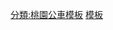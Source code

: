 {{台灣公車路線
|模板名稱=桃園捷運棕線先導公車BR
|標誌=
|標誌簡介
|名稱=桃園捷運棕線先導公車BR路線<small>（桃園 <big>↔</big> 捷運迴龍站）</small>
|鐵路類別=
|代表色={{桃園捷運色彩|棕}}
|背景顏色=white
|車站列表= 桃花園飯店（[[桃園車站 (臺鐵)|桃園前站]]）-  東山-{里}- - [[桃園農工]] - 拔仔埔 - 陸光二村 - [[龜山區|龜山]] - 壽山 - 地磅 - 半嶺 - 茶磚路 - 美和園社區 - 紅寶社區 - [[全真道院]] - [[樹林福慧寺|福慧寺]] - 大慶新世紀 - 大慶連莊 - [[龍華科技大學]] - [[捷運迴龍站]]


|備註 = → 僅去程停靠， ← 僅回程停靠， ─ 雙邊停靠
}}<noinclude>
[[分類:桃園公車模板]]
[[分類:捷運先導公車|模板]]
</noinclude>